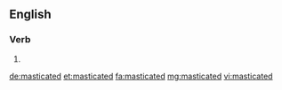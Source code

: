 ==English==

===Verb===
{{head|en|verb form}}

# {{en-past of|masticate}}

[[de:masticated]]
[[et:masticated]]
[[fa:masticated]]
[[mg:masticated]]
[[vi:masticated]]
